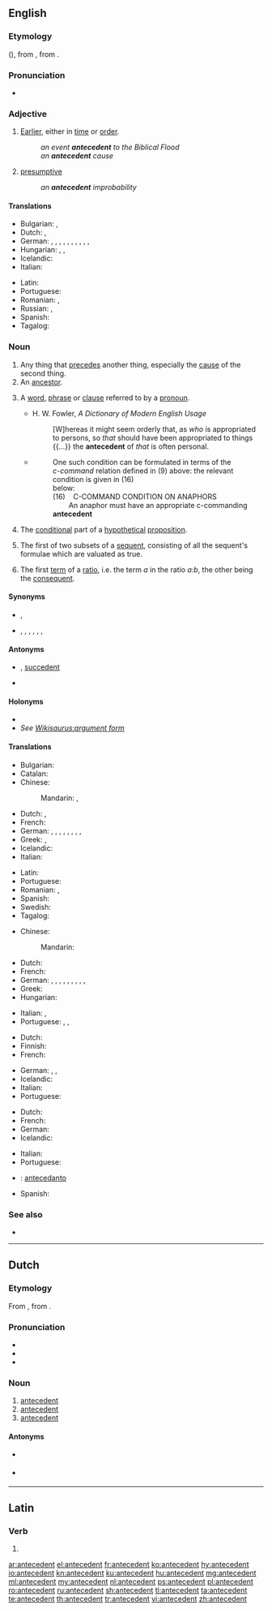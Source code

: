{{also|antécédent}}
==English==
{{wikipedia}}

===Etymology===
{{bor|en|fro|antecedent}} ({{cog|fr|antécédent}}), from {{der|en|la|antecēdēns|t=go before}}, from {{m|la|antecēdere|t=to yield before}}.

===Pronunciation===
* {{audio|En-ca-antecedent.oga|Audio (Canada)|lang=en}}

===Adjective===
{{en-adj|-}}

# [[earlier|Earlier]], either in [[time]] or [[order]].
#: ''an event '''antecedent''' to the Biblical Flood''
#: ''an '''antecedent''' cause''
# [[presumptive]]
#: ''an '''antecedent''' improbability''

====Translations====
{{trans-top|earlier in time or order}}
* Bulgarian: {{t+|bg|предшестващ}}, {{t+|bg|предишен}}
* Dutch: {{t+|nl|voorafgaand}}, {{t+|nl|vroeger}}
* German: {{t+|de|früher}}, {{t+|de|vorausgehend}}, {{t+|de|vorgängig}}, {{t+|de|voriger|m}}, {{t+|de|vorige|f}}, {{t+|de|voriges|n}}, {{t+|de|vorangehend}}, {{t+|de|vorgängig}}, {{t+|de|vorrangig}}, {{t|de|vorhergehend}}, {{t+|de|vor-}}
* Hungarian: {{t+|hu|megelőző}}, {{t+|hu|korábbi}}, {{t+|hu|előbbi}}
* Icelandic: {{t|is|undanfari|m}}
* Italian: {{t+|it|antecedente}}
{{trans-mid}}
* Latin: {{t|la|antecēdēns}}
* Portuguese: {{t+|pt|antecedente}}
* Romanian: {{t+|ro|antecedent}}, {{t+|ro|precedent}}
* Russian: {{t+|ru|предше́ствующий|m}}, {{t+|ru|предыду́щий|m}}
* Spanish: {{t+|es|antecedente}}
* Tagalog: {{t|tl|nauna}}
{{trans-bottom}}

===Noun===
{{examples-right|sense=linguistics: expression referred to by pronoun|examples=
* In “The policeman asked the boy what he was doing.”, the phrase “the boy” is the antecedent of the pronoun “he”.
* In the sentence “I saw my girlfriend yesterday wearing her old jacket which is odd because she almost never wears it.”, the phrase “my girlfriend” is the antecedent of “her” and “old jacket” is the antecedent of “it”.}}
{{en-noun}}

# Any thing that [[precede]]s another thing, especially the [[cause]] of the second thing.
# An [[ancestor]].
# {{lb|en|grammar}} A [[word]], [[phrase]] or [[clause]] referred to by a [[pronoun]].
#* H. W. Fowler, ''A Dictionary of Modern English Usage''
#*: [W]hereas it might seem orderly that, as ''who'' is appropriated to persons, so ''that'' should have been appropriated to things {{...}} the '''antecedent''' of ''that'' is often personal.
#* {{quote-book|year=1988|author=Andrew Radford|title=Transformational grammar: a first course|location=Cambridge, UK|publisher=Cambridge University Press|page=117}}
#*: One such condition can be formulated in terms of the<br> ''c-command'' relation defined in (9) above: the relevant condition is given in (16)<br>below:<br>(16)&nbsp;&nbsp;&nbsp;&nbsp;C-COMMAND CONDITION ON ANAPHORS<br>&nbsp;&nbsp;&nbsp;&nbsp;&nbsp;&nbsp;&nbsp;&nbsp;An anaphor must have an appropriate c-commanding '''antecedent'''
# {{lb|en|logic}} The [[conditional]] part of a [[hypothetical]] [[proposition]].
# {{lb|en|logic}} The first of two subsets of a [[sequent]], consisting of all the sequent's formulae which are valuated as true.
#: {{rfex}}
# {{lb|en|math}} The first [[term]] of a [[ratio]], i.e. the term ''a'' in the ratio ''a:b'', the other being the [[consequent]].

====Synonyms====
* {{sense|something which precedes}} {{l|en|precedent}}, {{l|en|precursor}}
* {{sense|an ancestor}} {{l|en|ascendant}}, {{l|en|ascendent}}, {{l|en|forebear}}, {{l|en|forefather}}, {{l|en|forerunner}}, {{l|en|predecessor}}, {{l|en|progenitor}}

====Antonyms====
* {{sense|in logic}} {{l|en|consequent}}, {{qualifier|for sequents}} [[succedent]]
* {{sense|in linguistics}} {{l|en|anaphor}}

====Holonyms====
* {{l|en|conditional}}
* ''See [[Wikisaurus:argument form]]''

====Translations====
{{trans-top|any thing that precedes another thing}}
* Bulgarian: {{t+|bg|предшественик}}
* Catalan: {{t|ca|antecedent|m}}
* Chinese:
*: Mandarin: {{t+|cmn|前情}}, {{t+|cmn|前情|tr=qián qíng}}
* Dutch: {{t+|nl|antecedent|n}}, {{t+|nl|voorafgaande|n}}
* French: {{t+|fr|antécédent|m}}
* German: {{t+|de|Vorgeschichte|f}}, {{t+|de|Ursache|f}}, {{t|de|Vorleben|n}}, {{t|de|Vorangehende|n}}, {{t|de|Vorhergehende|n}}, {{t+|de|Antezedenz|f}}, {{t+|de|Vorläufer|m}}, {{t|de|Vorstufe|f}}, {{t|de|Vorform|f}}
* Greek: {{t+|el|προηγούμενος|m}}, {{t+|el|πρότερος|m}}
* Icelandic: {{t|is|undanfari|m}}
* Italian: {{t+|it|antecedente|m}}
{{trans-mid}}
* Latin: {{t|la|antecēdēns|n}}
* Portuguese: {{t+|pt|antecedente|m}}
* Romanian: {{t+|ro|antecedent|n}}, {{t+|ro|precedent|n}}
* Spanish: {{t+|es|antecedente|m}}
* Swedish: {{t+|sv|föregångare|c}}
* Tagalog: {{t|tl|nauna}}
{{trans-bottom}}

{{trans-top|ancestor}}
* Chinese:
*: Mandarin: {{t+|cmn|前辈|tr=qián bèi}}
* Dutch: {{t+|nl|voorouder|c}}
* French: {{t+|fr|ascendant|m}}
* German: {{t+|de|Ahne|m-f}}, {{t+|de|Vorläufer|m}}, {{t|de|Vorfahre|m}}, {{t+|de|Vorfahr|m}}, {{t|de|Uhrahn|m}}, {{t|de|Uhrahne|m-f}}, {{t+|de|Stammvater|m}}, {{t+|de|Ahn|m}}, {{t+|de|Ahnin|f}}, {{t+|de|Ahne|m-f}}
* Greek: {{t+|el|πρόγονος|m|sc=Grek}}
* Hungarian: {{t+|hu|ős}}
{{trans-mid}}
* Italian: {{t+|it|antenato|m}}, {{t+|it|progenitore|m}}
* Portuguese: {{t+|pt|antecedente|m-f}}, {{t+|pt|ancestral|m-f}}, {{t+|pt|antepassado|m}}
{{trans-bottom}}

{{trans-top|word, phrase or clause referred to by a pronoun}}
* Dutch: {{t+|nl|antecedent|n}}
* Finnish: {{t+|fi|korrelaatti}}
* French: {{t+|fr|antécédent|m}}
{{trans-mid}}
* German: {{t+|de|Beziehungswort|n}}, {{t|de|Bezugselement|n}}, {{t+|de|Antezedens|n}}
* Icelandic: {{t|is|undanfari|m}}
* Italian: {{t+|it|antecedente|m}}
* Portuguese: {{t+|pt|antecedente|m}}
{{trans-bottom}}

{{trans-top|conditional part of a hypothetical proposition}}
* Dutch: {{t+|nl|antecedent|n}}
* French: {{t+|fr|antécédent|m}}
* German: {{t+|de|Antezedens|n}}
* Icelandic: {{t+|is|forliður|f}}
{{trans-mid}}
* Italian: {{t+|it|antecedente|m}}
* Portuguese: {{t+|pt|antecedente|m}}
{{trans-bottom}}

{{checktrans-top}}
* {{ttbc|io}} : [[antecedanto]]
{{trans-mid}}
* Spanish: {{t-check|es|antecedente}}
{{trans-bottom}}

===See also===
* {{l|en|juxtaposition}}

----

==Dutch==

===Etymology===
From {{der|nl|la|antecēdēns|t=go before}}, from {{m|la|antecēdere|t=to yield before}}.

===Pronunciation===
* {{IPA|/ɑn.tə.səˈdɛnt/|lang=nl}}
* {{audio|Nl-antecedent.ogg|audio|lang=nl}}
* {{hyphenation|an|te|ce|dent|lang=nl}}

===Noun===
{{nl-noun|n|-en|antecedentje}}

# [[#English|antecedent]] {{gloss|linguistics}}
# [[#English|antecedent]] {{gloss|logic}}
# [[#English|antecedent]] {{gloss|thing that precedes}}

====Antonyms====
* {{sense|logic}} {{qualifier|consequent}}
* {{sense|linguistics}} {{qualifier|anafoor}}

----

==Latin==

===Verb===
{{la-verb-form|antecēdent}}

# {{inflection of|antecēdō||3|p|futr|actv|indc|lang=la}}

[[ar:antecedent]]
[[el:antecedent]]
[[fr:antecedent]]
[[ko:antecedent]]
[[hy:antecedent]]
[[io:antecedent]]
[[kn:antecedent]]
[[ku:antecedent]]
[[hu:antecedent]]
[[mg:antecedent]]
[[ml:antecedent]]
[[my:antecedent]]
[[nl:antecedent]]
[[ps:antecedent]]
[[pl:antecedent]]
[[ro:antecedent]]
[[ru:antecedent]]
[[sh:antecedent]]
[[tl:antecedent]]
[[ta:antecedent]]
[[te:antecedent]]
[[th:antecedent]]
[[tr:antecedent]]
[[vi:antecedent]]
[[zh:antecedent]]